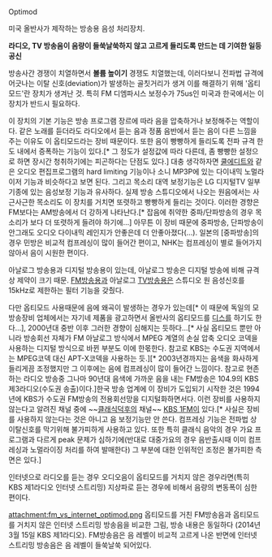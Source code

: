 Optimod

미국 올반사가 제작하는 방송용 음성 처리장치.

'''라디오, TV 방송음이 음량이 들쑥날쑥하지 않고 고르게 들리도록 만드는 데 기여한 일등공신'''

방송사간 경쟁이 치열하면서 '''볼륨 높이기''' 경쟁도 치열했는데, 이러다보니 전파법 규격에 어긋나는 이탈 신호(deviation)가 발생하는 골칫거리가 생겨 이를 해결하기 위해 '옵티모드'란 장치가 생겨난 것. 특히 FM 디엠파시스 보정수가 75us인 미국과 한국에서는 이 장치가 반드시 필요하다.

이 장치의 기본 기능은 방송 프로그램 장르에 따라 음을 압축하거나 보정해주는 역할이다. 같은 노래를 듣더라도 라디오에서 듣는 음과 정품 음반에서 듣는 음이 다른 느낌을 주는 이유도 이 옵티모드라는 장비 때문이다. 또한 음이 빵빵하게 들리도록 전파 규격 한도 내에서 증폭하는 기능이 있다.[* 그 정도가 설정값에 따라 다른데, 좀 빵빵한 설정으로 하면 장시간 청취하기에는 피곤하다는 단점도 있다.] 대충 생각하자면 [[쿨에디트]]와 같은 오디오 편집프로그램의 hard limiting 기능이나 소니 MP3P에 있는 다이내믹 노멀라이저 기능과 비슷하다고 보면 된다. 그리고 목소리 대역 보정기능은 LG 디지털TV 일부 기종에 있는 음성보정 기능과 유사하다. 실제 방송 스튜디오에서 나오는 원음에서는 사근사근한 목소리도 이 장치를 거치면 또렷하고 빵빵하게 들리는 것이다. 이러한 경향은 FM보다는 AM방송에서 더 강하게 나타난다.[* 잡음에 취약한 중파/단파방송의 경우 목소리가 보다 더 또렷하게 들려야 하기에...] 아무튼 이 장비 때문에 중파방송, 단파방송이 안그래도 오디오 다이내믹 레인지가 안좋은데 더 안좋아졌다(...). 일본의 [중파방송]의 경우 민방은 비교적 컴프레싱이 많이 들어간 편이고, NHK는 컴프레싱이 별로 들어가지 않아서 음이 시원한 편이다.

아날로그 방송용과 디지털 방송용이 있는데, 아날로그 방송은 디지털 방송에 비해 규격상 제약이 크기 때문. [[FM]]방송용과 아날로그 [[TV]]방송용은 스튜디오 원 음성신호를 15kHz로 제한하는 필터 기능을 갖췄다.

다만 옵티모드 사용때문에 음에 왜곡이 발생하는 경우가 있는데[* 이 때문에 독일의 모 방송장비 업체에서는 자기네 제품을 광고하면서 올반사의 옵티모드를 [[디스]]를 하기도 한다...], 2000년대 중반 이후 그러한 경향이 심해지는 듯하다...[* 사실 옵티모드 뿐만 아니라 방송회선 자체가 FM 아날로그 방식에서 MPEG 계열의 손실 압축 오디오 코덱을 사용하는 디지털 방식으로 바뀐 부분도 이에 한몫한다. 참고로 KBS는 수도권 지역에서는 MPEG코덱 대신 APT-X코덱을 사용하는 듯.][* 2003년경까지는 음색을 화사하게 들리게끔 조정했지만 그 이후에는 음에 컴프레싱이 많이 들어간 느낌이다. 참고로 현존하는 라디오 방송중 그나마 90년대 음색에 가까운 음을 내는 FM방송은 104.9의 KBS 제3라디오(수도권 송출)이다.]한국 방송 업계에 이 장비가 도입되기 시작한 것은 1994년에 KBS가 수도권 FM방송의 전용회선망을 디지털화하면서다. 이런 장비를 사용하지 않는다고 알려진 채널 중에 ~~[[클래식덕후]]의 채널~~ [[KBS 1FM]]이 있다.[* 사실은 장비를 사용하지 않는다는 것은 아니고 음 보정기능만 안 쓴다. 컴프레싱 기능은 전파법 상 이탈신호를 막기위해 불가피하게 사용하고 있다. 또한 특히 클래식 음악의 경우 가요 프로그램과 다르게 peak 문제가 심하기에(반대로 대중가요의 경우 음반출시때 이미 컴프레싱과 노멀라이징 처리를 하여 발매한다) 그 부분에 대한 인위적인 조정은 불가피한 측면은 있다.]

인터넷으로 라디오를 듣는 경우 오디오음이 옵티모드를 거치지 않은 경우라면(특히 KBS 제1라디오 인터넷 스트리밍) 지상파로 듣는 경우에 비해서 음량의 변동폭이 심한 편이다.

attachment:fm_vs_internet_optimod.png
옵티모드를 거친 FM방송음과 옵티모드를 거치지 않은 인터넷 스트리밍 방송음을 비교한 그림, 방송 내용은 동일하다 (2014년 3월 15일 KBS 제1라디오).
FM방송음은 음 레벨이 비교적 고르게 나온 반면에 인터넷 스트리밍 방송음은 음 레벨이 들쑥날쑥 되어있다.
